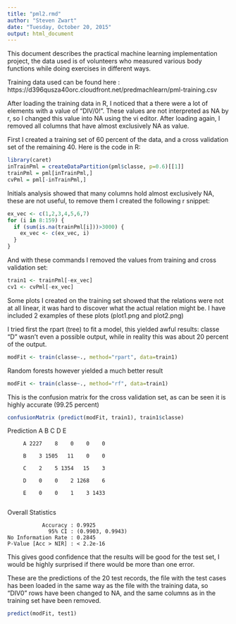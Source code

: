 ```yaml
---
title: "pml2.rmd"
author: "Steven Zwart"
date: "Tuesday, October 20, 2015"
output: html_document
---
```

This document describes the practical machine learning implementation project, the data used is of volunteers who measured various body functions while doing exercises in different ways. 

Training data used can be found here :
https://d396qusza40orc.cloudfront.net/predmachlearn/pml-training.csv

After loading the training data in R, I noticed that a there were a lot of elements with a value of "DIV/0!". These values are not interpreted as NA by r, so I changed this value into NA using the vi editor. After loading again, I removed all columns that have almost exclusively NA as value.

First I created a training set of 60 percent of the data, and a cross validation set of the remaining 40. Here is the code in R: 

```r
library(caret)
inTrainPml = createDataPartition(pml$classe, p=0.6)[[1]]
trainPml = pml[inTrainPml,]
cvPml = pml[-inTrainPml,]
```

Initials analysis showed that many columns hold almost exclusively NA, these are not useful, to remove them I created the following r snippet:

```r
ex_vec <- c(1,2,3,4,5,6,7)
for (i in 8:159) {
  if (sum(is.na(trainPml[i]))>3000) {
    ex_vec <- c(ex_vec, i)
  }
}
```

And with these commands I removed the values from training and cross validation set:

```r
train1 <- trainPml[-ex_vec]
cv1 <- cvPml[-ex_vec]
```

Some plots I created on the training set showed that the relations were not at all linear, it was hard to discover what the actual relation might be. I have included 2 examples of these plots (plot1.png and plot2.png)

I tried first the rpart (tree) to fit a model, this yielded awful results: classe "D" wasn't even a possible output, while in reality this was about 20 percent of the output.

```r
modFit <- train(classe~., method="rpart", data=train1)
```

Random forests however yielded a much better result

```r
modFit <- train(classe~., method="rf", data=train1)
```

This is the confusion matrix for the cross validation set, as can be seen it is highly accurate (99.25 percent)


```r
confusionMatrix (predict(modFit, train1), train1$classe)
```


Prediction    A    B    C    D    E

         A 2227    8    0    0    0
         
         B    3 1505   11    0    0
         
         C    2    5 1354   15    3
         
         D    0    0    2 1268    6
         
         E    0    0    1    3 1433
         


Overall Statistics
                                          
               Accuracy : 0.9925          
                 95% CI : (0.9903, 0.9943)
    No Information Rate : 0.2845          
    P-Value [Acc > NIR] : < 2.2e-16       

This gives good confidence that the results will be good for the test set, I would be highly surprised if there would be more than one error.

These are the predictions of the 20 test records, the file with the test cases has been loaded in the same way as the file with the training data, so "DIV0" rows have been changed to NA, and the same columns as in the training set have been removed.

```r
predict(modFit, test1)
```




